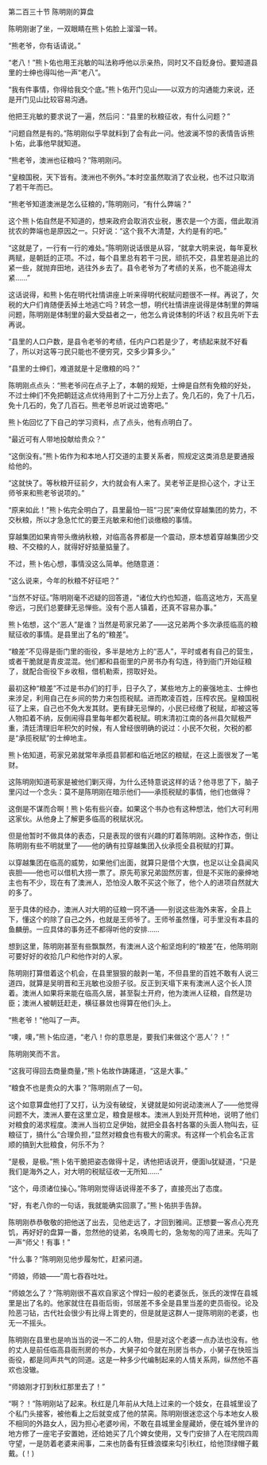 

第二百三十节 陈明刚的算盘

陈明刚谢了坐，一双眼睛在熊卜佑脸上溜溜一转。

“熊老爷，你有话请说。”

“老八！”熊卜佑也用王兆敏的叫法称呼他以示亲热，同时又不自贬身份。要知道县里的士绅也得叫他一声“老八”。

“我有件事情，你得给我交个底。”熊卜佑开门见山――以双方的沟通能力来说，还是开门见山比较容易沟通。

他把王兆敏的要求说了一遍，然后问：“县里的秋粮征收，有什么问题？”

“问题自然是有的。”陈明刚似乎早就料到了会有此一问。他波澜不惊的表情告诉熊卜佑，此事他早就知道。

“熊老爷，澳洲也征粮吗？”陈明刚问。

“皇粮国税，天下皆有。澳洲也不例外。”本时空虽然取消了农业税，也不过只取消了若干年而已。

“熊老爷知道澳洲是怎么征粮的，”陈明刚问，“有什么弊端？”

这个熊卜佑自然是不知道的，想来政府会取消农业税，惠农是一个方面，借此取消扰农的弊端也是原因之一。只好说：“这个我不大清楚，大约是有的吧。”

“这就是了，一行有一行的难处。”陈明刚说话很是从容，“就拿大明来说，每年夏秋两赋，是朝廷的正项。不过，每个县里总有若干刁民，顽抗不交，县里若是追比的紧一些，就抛弃田地，逃往外乡去了。县令老爷为了考绩的关系，也不能追得太紧……”

这话说得，和熊卜佑在明代社情讲座上听来得明代税赋问题很不一样。再说了，欠税的大户们肯随便丢掉土地逃亡吗？转念一想，明代社情讲座说得是体制里的弊端问题，陈明刚是体制里的最大受益者之一，他怎么肯说体制的坏话？权且先听下去再说。

“县里的人口户数，是县令老爷的考绩，任内户口若是少了，考绩起来就不好看了，所以对这等刁民只能也不便穷究，交多少算多少。”

“县里的士绅们，难道就是十足缴粮的吗？”

陈明刚点点头：“熊老爷问在点子上了，本朝的规矩，士绅是自然有免粮的好处，不过士绅们不免把朝廷这点优待用到了十二万分上去了。免几石的，免了十几石，免十几石的，免了几百石。熊老爷总听说过诡寄吧。”

熊卜佑回忆了下自己的学习资料，点了点头，他有点明白了。

“最近可有人带地投献给贵众？”

“这倒没有。”熊卜佑作为和本地人打交道的主要关系者，照规定这类消息是要通报给他的。

“这就快了。等秋粮开征前夕，大约就会有人来了。吴老爷正是担心这个，才让王师爷来和熊老爷说项的。”

“原来如此！”熊卜佑完全明白了，县里最怕一班“刁民”来倚仗穿越集团的势力，不交秋粮，所以才急急忙忙的要王兆敏来和他们谈缴粮的事情。

穿越集团如果肯带头缴纳秋粮，对临高各界都是一个震动，原本想着穿越集团少交粮、不交粮的人，就得好好掂量掂量了。

不过，熊卜佑心想，事情没这么简单。他随意道：

“这么说来，今年的秋粮不好征吧？”

“当然不好征。”陈明刚毫不迟疑的回答道，“诸位大约也知道，临高这地方，天高皇帝远，刁民们总要肆无忌惮些。没有个恶人镇着，还真不容易办事。”

熊卜佑想，这个“恶人”是谁？当然是苟家兄弟了――这兄弟两个多次承揽临高的粮赋征收的事情。是县里出了名的“粮差”。

“粮差”不见得是衙门里的衙役，多半是地方上的“恶人”，平时或者有自己的营生，或者干脆就是青皮混混。他们都和县衙里的户房书办有勾连，待到衙门开始征粮了，就配合衙役下乡收租，借机勒索，捞取好处。

最初这种“粮差”不过是书办们的打手，日子久了，某些地方上的豪强地主、士绅也来涉足，利用自己在乡间的势力来包揽税赋。进而欺凌百姓，压榨农民。皇粮国税征了上来，自己也不免大发其财。更有肆无忌惮的，小民已经缴了税赋，却被这等人物扣着不纳，反倒闹得县里每年都欠着税赋。明末清初江南的各州县欠赋极严重，清廷清理旧年积欠的时候，有人曾经很明确的说过：小民不欠税，欠税的都是“承揽税赋”的士绅地主。

熊卜佑知道，苟家兄弟就常年承揽县郭都和临近地区的粮赋，在这上面很发了一笔财。

这陈明刚知道苟家是被他们剿灭得，为什么还特意说这样的话？他寻思了下，脑子里闪过一个念头：莫不是陈明刚在暗示他们――承揽税赋的事情，他们也做得？

这倒是不谋而合啊！熊卜佑有些兴奋。如果这个书办也有这种想法，他们大可利用这家伙。从他身上了解更多临高的税赋状况。

但是他暂时不做具体的表态，只是表现的很有兴趣的盯着陈明刚。这种作态，倒让陈明刚有些不明就里了――他的确有拉穿越集团入伙承揽全县税赋的打算。

以穿越集团在临高的威势，如果他们出面，就算只是借个大旗，也足以让全县闻风丧胆――他也可以借机大捞一票了。原先苟家兄弟固然厉害，但是不买账的豪绅地主也有不少，现在有了澳洲人，恐怕没人敢不买这个账了，他个人的进项自然就大的多了。

至于具体的经办，澳洲人对大明的征粮一窍不通――别说这些海外来客，全县上下，懂这个的除了自己之外，也就是王师爷了。王师爷虽然懂，可手里没有本县的鱼麟册。一应具体的事务还不都得听他的安排……

想到这里，陈明刚甚至有些飘飘然，有澳洲人这个船坚炮利的“粮差”在，他陈明刚可要好好的收拾几户和他作对的人家。

陈明刚打算借着这个机会，在县里狠狠的敲剥一笔，不但县里的百姓不敢有人说三道四，就算是吴明晋和王兆敏也没胆子驳。反正到天塌下来有澳洲人这个长人顶着。澳洲人如果将来能在临高久居，甚至裂土开府，他为澳洲人征粮，自然是功臣；澳洲人被朝廷赶走，横征暴敛也得算在他们头上。

“熊老爷！”他叫了一声。

“噢，噢，”熊卜佑应道，“老八！你的意思是，要我们来做这个‘恶人’？！”

陈明刚笑而不言。

“这我可得回去商量商量，”熊卜佑故作踌躇道，“这是大事。”

“粮食不也是贵众的大事？”陈明刚点了一句。

这个如意算盘他打了又打，认为没有破绽，关键就是如何说动澳洲人了――他觉得问题不大，澳洲人要在这里立足，粮食是根本。澳洲人到处开荒种地，说明了他们对粮食的渴求程度。澳洲人当初立足伊始，就把全县各村各寨的头面人物叫去，征粮征丁，搞什么“合理负担，”显然对粮食也有极大的需求。有这样一个机会名正言顺的搞到大批粮食，何乐不为？

“是极，是极。”熊卜佑干脆把姿态做得十足，诱他把话说开，便面lu犹疑道，“只是我们是海外之人，对大明的税赋征收一无所知……”

“这个，毋须诸位操心。”陈明刚觉得话说得差不多了，直接亮出了态度。

“好，有老八你的一句话，我就能确实回禀了。”熊卜佑拱手告辞。

陈明刚恭恭敬敬的把他送了出去，见他走远了，才回到雅间。正想要一客点心充充饥，再好好的盘算一番，忽然他的徒弟，名唤周七的，急匆匆的闯了进来。先叫了一声“师父！有事！”

“什么事？”陈明刚见他步履匆忙，赶紧问道。

“师娘，师娘――”周七吞吞吐吐。

“师娘怎么了？”陈明刚很不喜欢自家这个悍妇一般的老婆张氏，张氏的泼悍在县城里是出了名的。他家就住在县衙后街，邻居差不多全是县里当差的吏员衙役。论及险恶刁钻，古代社会很少有比得上胥吏的，但是就是这群人一提陈明刚的老婆，也无一不摇头。

陈明刚在县里也是响当当的说一不二的人物，但是对这个老婆一点办法也没有。他的丈人是前任临高县衙刑房的书办，大舅子如今就在刑房当书办，小舅子在快班当衙役，都是同声共气的同道。这是一种多少代编制起来的人情关系网，纵然他不喜欢也没辙。

“师娘刚才打到秋红那里去了！”

“啊？！”陈明刚站了起来。秋红是几年前从大陆上过来的一个妓女，在县城里设了个私门头接客，被他看上之后就变成了他的禁脔。陈明刚很迷恋这个与本地女人极不相同的外路女人，因为担心老婆吵闹，不敢在县城里金屋藏娇，便在城外里许的地方修了一座宅子安置她，还给她买了几个婢女使用，又专门安排了人在宅院四周守望，一是防着老婆来闹事，二来也防备有狂蜂浪蝶来勾引秋红，给他顶绿帽子戴戴。(！)

